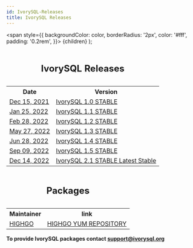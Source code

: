 ```yaml
---
id: IvorySQL-Releases
title: IvorySQL Releases
---
```


  <span
    style={{
      backgroundColor: color,
      borderRadius: '2px',
      color: '#fff',
      padding: '0.2rem',
    }}>
    {children}
  </span>
);


<table>
<caption><h2>IvorySQL Releases</h2></caption>
  <tr>
    <th>Date</th>
    <th>Version</th>
  </tr>
  <tr>
    <td>
        <a href="/ivorysql-v1-0-release-page">Dec 15, 2021</a>
    </td>
    <td>
        <a href="/ivorysql-v1-0-release-page">IvorySQL 1.0 STABLE</a>
    </td>
  </tr>
  <tr>
    <td>
        <a href="/ivorysql-v1-1-release-page">Jan 25, 2022</a>
    </td>
    <td>
        <a href="/ivorysql-v1-1-release-page">IvorySQL 1.1 STABLE</a>
    </td>
  </tr>
  <tr>
    <td>
        <a href="/ivorysql-v1-2-release-page">Feb 28, 2022</a>
    </td>
    <td>
        <a href="/ivorysql-v1-2-release-page">IvorySQL 1.2 STABLE</a>
    </td>
  </tr>
  <tr>
    <td>
        <a href="/ivorysql-v1-3-release-page">May 27, 2022</a>
    </td>
    <td>
        <a href="/ivorysql-v1-3-release-page">IvorySQL 1.3 STABLE</a>
    </td>
  </tr>
  <tr>
    <td>
        <a href="/ivorysql-v1-4-release-page">Jun 28, 2022</a>
    </td>
    <td>
        <a href="/ivorysql-v1-4-release-page">IvorySQL 1.4 STABLE</a>
    </td>
  </tr>
  <tr>
    <td>
        <a href="/ivorysql-v1-5-release-page">Sep 09, 2022</a>
    </td>
    <td>
        <a href="/ivorysql-v1-5-release-page">IvorySQL 1.5 STABLE</a>
    </td>
  </tr>
  <tr>
    <td>
        <a href="/ivorysql-v2-1-release-page">Dec 14, 2022</a>
    </td>
    <td>
        <a href="/ivorysql-v2-1-release-page">IvorySQL 2.1 STABLE <Highlight color="#1ca3ec">Latest Stable</Highlight></a>
    </td>
  </tr>

</table>



<table>
<caption><h2>Packages</h2></caption>
  <tr>
    <th>Maintainer</th>
    <th>link</th>
  </tr>
  <tr>
    <td>
        <a href="http://www.highgo.ca">HIGHGO</a>
    </td>
    <td>
        <a href="https://yum.highgo.ca/ivorysql.html">HIGHGO YUM REPOSITORY</a>
    </td>
  </tr>
</table>



**<Highlight color="#25c2a0">To provide IvorySQL packages contact support@ivorysql.org</Highlight>**